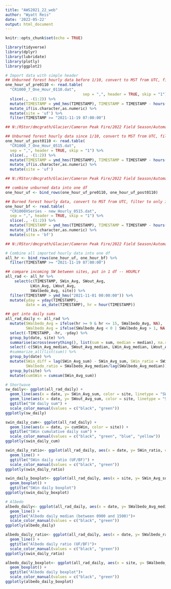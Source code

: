 ```yaml
---
title: "AWS2021_22_web"
author: "Wyatt Reis"
date: '2022-05-22'
output: html_document
---
```

```r
knitr::opts_chunk$set(echo = TRUE)

library(tidyverse)
library(dplyr)
library(lubridate)
library(plotly)
library(ggplot2)
```

```r
# Import data with simple header
## Unburned forest hourly data before 1/10, convert to MST from UTC, filter to only include data since 11/19/2021 14:00:00
one_hour_uf_pre0110 <- read.table(
  "CR1000_7_One_Hour_0110.dat",
                                  sep = ",", header = TRUE, skip = "1") %>%
  slice(., -(1:2)) %>%
  mutate(TIMESTAMP = ymd_hms(TIMESTAMP), TIMESTAMP = TIMESTAMP - hours(7)) %>%
  mutate_if(is.character,as.numeric) %>%
  mutate(site = 'uf') %>%
  filter(TIMESTAMP >= "2021-11-19 07:00:00")

## N:/RStor/dmcgrath/Glacier/Cameron Peak Fire/2022 Field Season/Automated Data/Unburned/Data_220110/

## Unburned forest hourly data since 1/10, convert to MST from UTC, filter to only include data since 11/19/2021 14:00:00
one_hour_uf_post0110 <- read.table(
  "CR1000_7_One_Hour_0515.dat",
  sep = ",", header = TRUE, skip = "1") %>%
  slice(., -(1:2)) %>%
  mutate(TIMESTAMP = ymd_hms(TIMESTAMP), TIMESTAMP = TIMESTAMP - hours(7)) %>%
  mutate_if(is.character,as.numeric) %>%
  mutate(site = 'uf') 

## N:/RStor/dmcgrath/Glacier/Cameron Peak Fire/2022 Field Season/Automated Data/Unburned/Data_220406/

## combine unburned data into one df
one_hour_uf <- bind_rows(one_hour_uf_pre0110, one_hour_uf_post0110)

## Burned forest hourly data, convert to MST from UTC, filter to only include data since 11/19/2021 14:00:00
one_hour_bf <- read.table(
  "CR1000XSeries - new_Hourly_0515.dat",
  sep = ",", header = TRUE, skip = "1") %>%
  slice(., -(1:2)) %>%
  mutate(TIMESTAMP = ymd_hms(TIMESTAMP), TIMESTAMP = TIMESTAMP - hours(7)) %>%
  mutate_if(is.character,as.numeric) %>%
  mutate(site = 'bf')

## N:/RStor/dmcgrath/Glacier/Cameron Peak Fire/2022 Field Season/Automated Data/Burned/Data_220406/

# Combine all imported hourly data into one df
all_hr <- bind_rows(one_hour_uf, one_hour_bf) %>%
  filter(TIMESTAMP >= "2021-11-19 07:00:00")
```

```r
## compare incoming SW between sites, put in 1 df -- HOURLY
all_rad <- all_hr %>%
    select(c(TIMESTAMP, SWin_Avg, SWout_Avg, 
           LWin_Avg, LWout_Avg,
           SWalbedo_Avg, site)) %>%
  filter(TIMESTAMP > ymd_hms("2021-11-01 00:00:00")) %>%
  mutate(yday = yday(TIMESTAMP),
         date = as_date(TIMESTAMP), hr = hour(TIMESTAMP))

## get into daily sums
all_rad_daily <- all_rad %>%
  mutate(SWalbedo_Avg = ifelse(hr >= 9 & hr <= 15, SWalbedo_Avg, NA), 
         SWalbedo_Avg = ifelse(SWalbedo_Avg < 0 | SWalbedo_Avg > 1, NA, SWalbedo_Avg)) %>%
  select(-TIMESTAMP, -hr, -yday) %>%
  group_by(date, site) %>%
  summarise(across(everything(), list(sum = sum, median = median), na.rm = TRUE)) %>%
  select(-c(SWin_Avg_median, SWout_Avg_median, LWin_Avg_median, LWout_Avg_median, SWalbedo_Avg_sum)) %>%
  #summarize_all(list(sum)) %>%
  group_by(date) %>%
  mutate(SWin_diff = lag(SWin_Avg_sum) - SWin_Avg_sum, SWin_ratio = SWin_Avg_sum/lag(SWin_Avg_sum),
         SWalbedo_ratio = SWalbedo_Avg_median/lag(SWalbedo_Avg_median)) %>%
  group_by(site) %>%
  mutate(cumSWin = cumsum(SWin_Avg_sum))
```

```r

# Shortwave
sw_daily<- ggplot(all_rad_daily) +
  geom_line(aes(x = date, y= SWin_Avg_sum, color = site, linetype = "SWin")) +
  geom_line(aes(x = date, y= SWout_Avg_sum, color = site, linetype = "SWout")) +
  ggtitle("SW daily sum") +
  scale_color_manual(values = c("black", "green"))
ggplotly(sw_daily)

swin_daily_cum<- ggplot(all_rad_daily) +
  geom_line(aes(x = date, y= cumSWin, color = site)) +
  ggtitle("SWin cumulative daily sum") +
  scale_color_manual(values = c("black", "green", "blue", "yellow"))
ggplotly(swin_daily_cum)

swin_daily_ratio<- ggplot(all_rad_daily, aes(x = date, y= SWin_ratio, color = site)) +
  geom_line() +
  ggtitle("SWin daily ratio (UF/BF)") +
  scale_color_manual(values = c("black", "green"))
ggplotly(swin_daily_ratio)

swin_daily_boxplot<- ggplot(all_rad_daily, aes(x = site, y= SWin_Avg_sum)) +
  geom_boxplot() +
  ggtitle("SWin daily boxplot")
ggplotly(swin_daily_boxplot)

```

```r
# Albedo
albedo_daily<- ggplot(all_rad_daily, aes(x = date, y= SWalbedo_Avg_median, color = site)) +
  geom_line() +
  ggtitle("Albedo daily median (between 0900 and 1500)")+
  scale_color_manual(values = c("black", "green"))
ggplotly(albedo_daily)

albedo_daily_ratio<- ggplot(all_rad_daily, aes(x = date, y= SWalbedo_ratio, color = site)) +
  geom_line() +
  ggtitle("Albedo daily ratio (UF/BF)")+
  scale_color_manual(values = c("black", "green"))
ggplotly(swin_daily_ratio)

albedo_daily_boxplot<- ggplot(all_rad_daily, aes(x = site, y= SWalbedo_Avg_median)) +
  geom_boxplot() +
  ggtitle("Albedo daily boxplot")+
  scale_color_manual(values = c("black", "green"))
ggplotly(albedo_daily_boxplot)

```